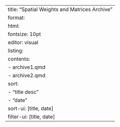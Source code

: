 ---
title: "Spatial Weights and Matrices Archive"
format:
  html:
    fontsize: 10pt
editor: visual
listing: 
  contents:
    - archive1.qmd
    - archive2.qmd
  sort:
    - "title desc"
    - "date"
  sort-ui: [title, date]
  filter-ui: [title, date]
---